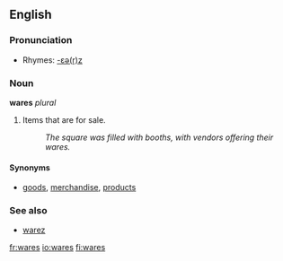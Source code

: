 ==English==

===Pronunciation===
*Rhymes: [[Rhymes:English:-ɛə(r)z|-ɛə(r)z]]

===Noun===
'''wares''' ''plural''

# Items that are for sale.
#: ''The square was filled with booths, with vendors offering their wares.''

====Synonyms====
*[[goods]], [[merchandise]], [[product]]s

===See also===

*[[warez]]

[[fr:wares]]
[[io:wares]]
[[fi:wares]]
